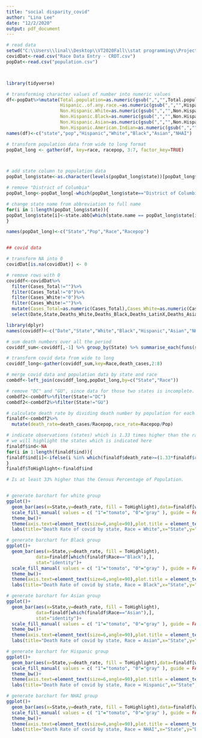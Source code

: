 ---
title: "social disparity_covid"
author: "Lina Lee"
date: "12/2/2020"
output: pdf_document
---

```{r,eval=FALSE}
# read data
setwd("C:\\Users\\linal\\Desktop\\VT2020Fall\\stat programming\\Project\\COVID")
covidDat<-read.csv("Race Data Entry - CRDT.csv")
popDat<-read.csv("population.csv")



library(tidyverse)

# transforming character values of number into numeric values
df<-popDat%>%mutate(Total.population=as.numeric(gsub(",","",Total.population)),
                    Hispanic..of.any.race.=as.numeric(gsub(",","",Hispanic..of.any.race.)),
                    Non.Hispanic.White=as.numeric(gsub(",","",Non.Hispanic.White)),
                    Non.Hispanic.Black=as.numeric(gsub(",","",Non.Hispanic.Black)),
                    Non.Hispanic.Asian=as.numeric(gsub(",","",Non.Hispanic.Asian)),
                    Non.Hispanic.American.Indian=as.numeric(gsub(",","",Non.Hispanic.American.Indian)))
names(df)<-c("state","pop","Hispanic","White","Black","Asian","NHAI")

# transform population data from wide to long format
popDat_long <- gather(df, key=race, racepop, 3:7, factor_key=TRUE)



# add state column to population data
popDat_long$state<-as.character(levels(popDat_long$state))[popDat_long$state]

# remove "District of Columbia"
popDat_long<-popDat_long[-which(popDat_long$state=="District of Columbia"),]

# change state name from abbreviation to full name
for(i in 1:length(popDat_long$state)){
popDat_long$state[i]<-state.abb[which(state.name == popDat_long$state[i])]
}

names(popDat_long)<-c("State","Pop","Race","Racepop")


## covid data

# transform NA into 0
covidDat[is.na(covidDat)] <- 0

# remove rows with 0
coviddf<-covidDat%>%
  filter(Cases_Total!="")%>%
  filter(Cases_Total!="0")%>%
  filter(Cases_White!="0")%>%
  filter(Cases_White!="")%>%
  mutate(Cases_Total=as.numeric(Cases_Total),Cases_White=as.numeric(Cases_White))%>%
  select(Date,State,Deaths_White,Deaths_Black,Deaths_LatinX,Deaths_Asian,Deaths_AIAN,Deaths_NHPI,Deaths_Multiracial)

library(dplyr)
names(coviddf)<-c("Date","State","White","Black","Hispanic","Asian","NHAI","NHPI","multi")

# sum death numbers over all the period 
coviddf_sum<-coviddf[,-1] %>% group_by(State) %>% summarise_each(funs(sum))

# transform covid data from wide to long
coviddf_long<-gather(coviddf_sum,key=Race,death_cases,2:8)

# merge covid data and population data by state and race
combdf<-left_join(coviddf_long,popDat_long,by=c("State","Race"))

# remove "DC" and "GU", since data for those two states is incomplete.
combdf2<-combdf%>%filter(State!="DC")
combdf2<-combdf2%>%filter(State!="GU")

# calculate death rate by dividing death number by population for each race.
finaldf<-combdf2%>%
  mutate(death_rate=death_cases/Racepop,race_rate=Racepop/Pop)

# indicate observations (states) which is 1.33 times higher than the rate of the race for the state. 
# we will highlight the states which is indicated here
finaldf$ind<-NA
for(i in 1:length(finaldf$ind)){
finaldf$ind[i]<-ifelse(i %in% which(finaldf$death_rate>=(1.33*finaldf$race_rate)),"1","0")
}
finaldf$ToHighlight<-finaldf$ind

# Is at least 33% higher than the Census Percentage of Population.


# generate barchart for white group
ggplot()+
  geom_bar(aes(x=State,y=death_rate, fill = ToHighlight),data=finaldf[which(finaldf$Race=="White"),],stat="identity")+
  scale_fill_manual( values = c( "1"="tomato", "0"="gray" ), guide = FALSE )+
  theme_bw()+
  theme(axis.text=element_text(size=6,angle=90),plot.title = element_text(hjust = 0.5))+
  labs(title="Death Rate of covid by state, Race = White",x="State",y="Death Rate")

# generate barchart for Black group
ggplot()+
  geom_bar(aes(x=State,y=death_rate, fill = ToHighlight),
           data=finaldf[which(finaldf$Race=="Black"),],
           stat="identity")+
  scale_fill_manual( values = c( "1"="tomato", "0"="gray" ), guide = FALSE )+
  theme_bw()+
  theme(axis.text=element_text(size=6,angle=90),plot.title = element_text(hjust = 0.5))+
  labs(title="Death Rate of covid by state, Race = Black",x="State",y="Death Rate")

# generate barchart for Asian group
ggplot()+
  geom_bar(aes(x=State,y=death_rate, fill = ToHighlight),
           data=finaldf[which(finaldf$Race=="Asian"),],
           stat="identity")+
  scale_fill_manual( values = c( "1"="tomato", "0"="gray" ), guide = FALSE )+
  theme_bw()+
  theme(axis.text=element_text(size=6,angle=90),plot.title = element_text(hjust = 0.5))+
  labs(title="Death Rate of covid by state, Race = Asian",x="State",y="Death Rate")

# generate barchart for Hispanic group
ggplot()+
  geom_bar(aes(x=State,y=death_rate, fill = ToHighlight),data=finaldf[which(finaldf$Race=="Hispanic"),],stat="identity")+
  scale_fill_manual( values = c( "1"="tomato", "0"="gray" ), guide = FALSE )+
  theme_bw()+
  theme(axis.text=element_text(size=6,angle=90),plot.title = element_text(hjust = 0.5))+
  labs(title="Death Rate of covid by state, Race = Hispanic",x="State",y="Death Rate")

# generate barchart for NHAI group
ggplot()+
  geom_bar(aes(x=State,y=death_rate, fill = ToHighlight),data=finaldf[which(finaldf$Race=="NHAI"),],stat="identity")+
  scale_fill_manual( values = c( "1"="tomato", "0"="gray" ), guide = FALSE )+
  theme_bw()+
  theme(axis.text=element_text(size=6,angle=90),plot.title = element_text(hjust = 0.5))+
  labs(title="Death Rate of covid by state, Race = NHAI",x="State",y="Death Rate")
```

